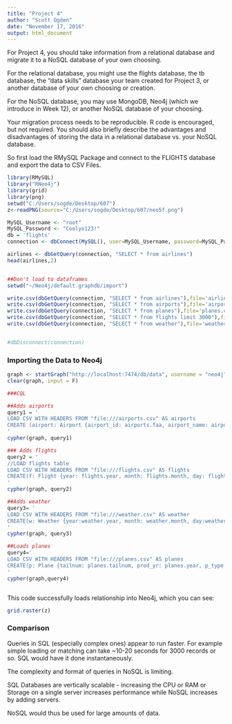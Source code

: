 ---
title: "Project 4"
author: "Scott Ogden"
date: "November 17, 2016"
output: html_document
---

For Project 4, you should take information from a relational database and migrate it to a NoSQL database of your own choosing. 

For the relational database, you might use the flights database, the tb database, the "data skills" database your team created for Project 3, or another database of your own choosing or creation.

For the NoSQL database, you may use MongoDB, Neo4j (which we introduce in Week 12), or another NoSQL database of your choosing.

 Your migration process needs to be reproducible.  R code is encouraged, but not required.  You should also briefly describe the advantages and disadvantages of storing the data in a relational database vs. your NoSQL database.


So first load the RMySQL Package and connect to the FLIGHTS database and export the data to CSV Files.

```{r}
library(RMySQL)
library("RNeo4j")
library(grid)
library(png)
setwd("C:/Users/sogde/Desktop/607")
z<-readPNG(source="C:/Users/sogde/Desktop/607/neo5f.png")

MySQL_Username <- "root"
MySQL_Password <- "Coolyo123!"
db = 'flights'
connection <- dbConnect(MySQL(), user=MySQL_Username, password=MySQL_Password,dbname=db)

airlines <- dbGetQuery(connection, "SELECT * from airlines")
head(airlines,2)


##Don't load to dataframes
setwd("~/Neo4j/default.graphdb/import")

write.csv(dbGetQuery(connection, "SELECT * from airlines"),file='airlines.csv',row.names=FALSE)
write.csv(dbGetQuery(connection, "SELECT * from airports"),file='airports.csv',row.names=FALSE)
write.csv(dbGetQuery(connection, "SELECT * from planes"),file='planes.csv',row.names=FALSE)
write.csv(dbGetQuery(connection, "SELECT * from flights limit 3000"),file='flights.csv',row.names=FALSE)
write.csv(dbGetQuery(connection, "SELECT * from weather"),file='weather.csv',row.names=FALSE)


#dbDisconnect(connection)


```

### Importing the Data to Neo4j

```{r}
graph <- startGraph("http://localhost:7474/db/data", username = "neo4j", password = "Coolyo123!")
clear(graph, input = F)

###CQL

##Adds airports
query1 = '
LOAD CSV WITH HEADERS FROM "file:///airports.csv" AS airports
CREATE (airport: Airport {airport_id: airports.faa, airport_name: airports.name, lat:airports.lat, lon:airports.lon, alt: airports.alt, tz: airports.tz, dst: airports.dst});  
'
cypher(graph, query1)

### Adds flights
query2 = '
//LOAD flights table
LOAD CSV WITH HEADERS FROM "file:///flights.csv" AS flights
CREATE(f: Flight {year: flights.year, month: flights.month, day: flights.day, dep_time: flights.dep_time, arr_time: flights.arr_time, carrier: flights.carrier, flight_num: flights.flight, air_time: flights.air_time, distance: flights.distance, hour: flights.hour, minute: flights.minute});
'
cypher(graph, query2)

##Adds weather
query3= '
LOAD CSV WITH HEADERS FROM "file:///weather.csv" AS weather
CREATE(w: Weather {year:weather.year, month: weather.month, day:weather.day, hour:weather.hour, origin:weather.origin, temp:weather.temp, dewp:weather.dewp, humid:weather.humid, wind_dir:weather.wind_dir, wind_speed:weather.wind_speed, wind_gust:weather.wind_gust, precip:weather.precip, pressure: weather.pressure, visib:weather.visib}); 
'
cypher(graph, query3)

##Loads planes
query4='
LOAD CSV WITH HEADERS FROM "file:///planes.csv" AS planes
CREATE(p: Plane {tailnum: planes.tailnum, prod_yr: planes.year, p_type: planes.type, mfr: planes.manufacturer, model: planes.model, num_engines: planes.engines, seats: planes.seats, speed:planes.speed, engine_typ: planes.engine}); 
'
cypher(graph,query4)



```

This code successfully loads relationship into Neo4j, which you can see:

```{r}
grid.raster(z)
```


### Comparison

Queries in SQL (especially complex ones) appear to run faster.  For example simple loading or matching can take ~10-20 seconds for 3000 records or so.  SQL would have it done instantaneously.

 The complexity and format of queries in NoSQL is limiting.
 
 SQL Databases are vertically scalable - increasing the CPU or RAM or Storage on a single server increases performance while NoSQL increases by adding servers.
 
 NoSQL would thus be used for large amounts of data.

